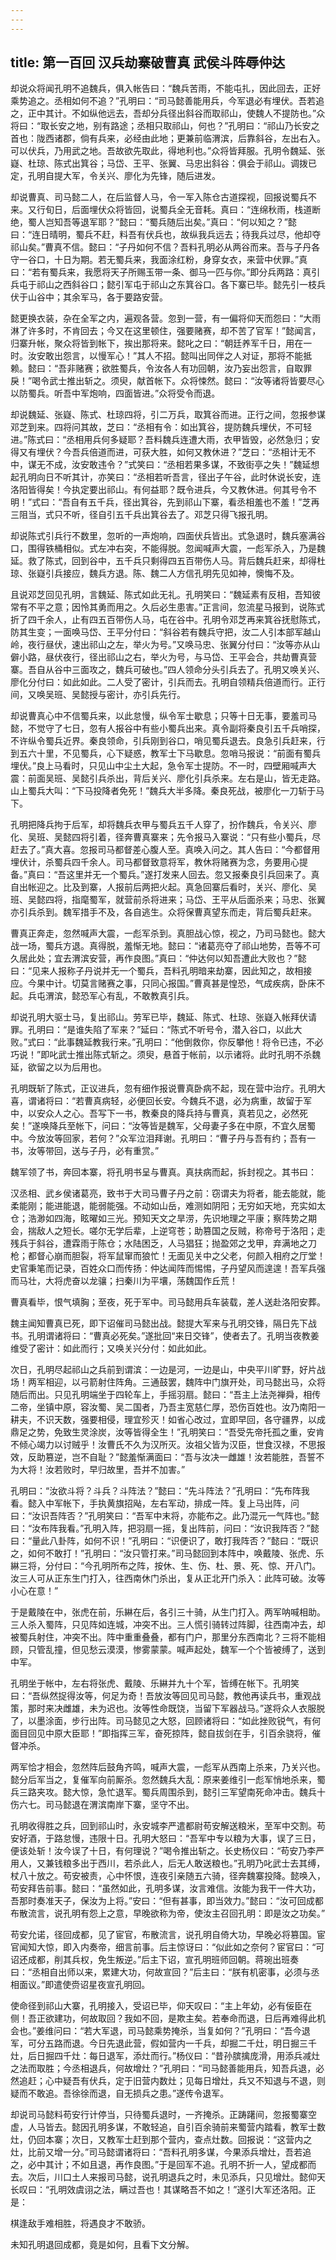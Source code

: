 ```yaml
---
---
---
```

title: 第一百回 汉兵劫寨破曹真 武侯斗阵辱仲达
---

却说众将闻孔明不追魏兵，俱入帐告曰：“魏兵苦雨，不能屯扎，因此回去，正好乘势追之。丞相如何不追？”孔明曰：“司马懿善能用兵，今军退必有埋伏。吾若追之，正中其计。不如纵他远去，吾却分兵径出斜谷而取祁山，使魏人不提防也。”众将曰：“取长安之地，别有路途；丞相只取祁山，何也？”孔明曰：“祁山乃长安之首也：陇西诸郡，倘有兵来，必经由此地；更兼前临渭滨，后靠斜谷，左出右入。可以伏兵，乃用武之地。吾故欲先取此，得地利也。”众将皆拜服。孔明令魏延、张嶷、杜琼、陈式出箕谷；马岱、王平、张翼、马忠出斜谷：俱会于祁山。调拨已定，孔明自提大军，令关兴、廖化为先锋，随后进发。

却说曹真、司马懿二人，在后监督人马，令一军入陈仓古道探视，回报说蜀兵不来。又行旬日，后面埋伏众将皆回，说蜀兵全无音耗。真曰：“连绵秋雨，栈道断绝，蜀人岂知吾等退军耶？”懿曰：“蜀兵随后出矣。”真曰：“何以知之？”懿曰：“连日晴明，蜀兵不赶，料吾有伏兵也，故纵我兵远去；待我兵过尽，他却夺祁山矣。”曹真不信。懿曰：“子丹如何不信？吾料孔明必从两谷而来。吾与子丹各守一谷口，十日为期。若无蜀兵来，我面涂红粉，身穿女衣，来营中伏罪。”真曰：“若有蜀兵来，我愿将天子所赐玉带一条、御马一匹与你。”即分兵两路：真引兵屯于祁山之西斜谷口；懿引军屯于祁山之东箕谷口。各下寨已毕。懿先引一枝兵伏于山谷中；其余军马，各于要路安营。

懿更换衣装，杂在全军之内，遍观各营。忽到一营，有一偏将仰天而怨曰：“大雨淋了许多时，不肯回去；今又在这里顿住，强要赌赛，却不苦了官军！”懿闻言，归寨升帐，聚众将皆到帐下，挨出那将来。懿叱之曰：“朝廷养军千日，用在一时。汝安敢出怨言，以慢军心！”其人不招。懿叫出同伴之人对证，那将不能抵赖。懿曰：“吾非赌赛；欲胜蜀兵，令汝各人有功回朝，汝乃妄出怨言，自取罪戾！”喝令武士推出斩之。须臾，献首帐下。众将悚然。懿曰：“汝等诸将皆要尽心以防蜀兵。听吾中军炮响，四面皆进。”众将受令而退。

却说魏延、张嶷、陈式、杜琼四将，引二万兵，取箕谷而进。正行之间，忽报参谋邓芝到来。四将问其故，芝曰：“丞相有令：如出箕谷，提防魏兵埋伏，不可轻进。”陈式曰：“丞相用兵何多疑耶？吾料魏兵连遭大雨，衣甲皆毁，必然急归；安得又有埋伏？今吾兵倍道而进，可获大胜，如何又教休进？”芝曰：“丞相计无不中，谋无不成，汝安敢违令？”式笑曰：“丞相若果多谋，不致街亭之失！”魏延想起孔明向日不听其计，亦笑曰：“丞相若听吾言，径出子午谷，此时休说长安，连洛阳皆得矣！今执定要出祁山。有何益耶？既令进兵，今又教休进。何其号令不明！”式曰：“吾自有五千兵，径出箕谷，先到祁山下寨，看丞相羞也不羞！”芝再三阻当，式只不听，径自引五千兵出箕谷去了。邓芝只得飞报孔明。

却说陈式引兵行不数里，忽听的一声炮响，四面伏兵皆出。式急退时，魏兵塞满谷口，围得铁桶相似。式左冲右突，不能得脱。忽闻喊声大震，一彪军杀入，乃是魏延。救了陈式，回到谷中，五千兵只剩得四五百带伤人马。背后魏兵赶来，却得杜琼、张嶷引兵接应，魏兵方退。陈、魏二人方信孔明先见如神，懊悔不及。

且说邓芝回见孔明，言魏延、陈式如此无礼。孔明笑曰：“魏延素有反相，吾知彼常有不平之意；因怜其勇而用之。久后必生患害。”正言间，忽流星马报到，说陈式折了四千余人，止有四五百带伤人马，屯在谷中。孔明令邓芝再来箕谷抚慰陈式，防其生变；一面唤马岱、王平分付曰：“斜谷若有魏兵守把，汝二人引本部军越山岭，夜行昼伏，速出祁山之左，举火为号。”又唤马忠、张翼分付曰：“汝等亦从山僻小路，昼伏夜行，径出祁山之右，举火为号，与马岱、王平会合，共劫曹真营寨。吾自从谷中三面攻之，魏兵可破也。”四人领命分头引兵去了。孔明又唤关兴、廖化分付曰：如此如此。二人受了密计，引兵而去。孔明自领精兵倍道而行。正行间，又唤吴班、吴懿授与密计，亦引兵先行。

却说曹真心中不信蜀兵来，以此怠慢，纵令军士歇息；只等十日无事，要羞司马懿，不觉守了七日，忽有人报谷中有些小蜀兵出来。真令副将秦良引五千兵哨探，不许纵令蜀兵近界。秦良领命，引兵刚到谷口，哨见蜀兵退去。良急引兵赶来，行到五六十里，不见蜀兵，心下疑惑，教军士下马歇息。忽哨马报说：“前面有蜀兵埋伏。”良上马看时，只见山中尘土大起，急令军士提防。不一时，四壁厢喊声大震：前面吴班、吴懿引兵杀出，背后关兴、廖化引兵杀来。左右是山，皆无走路。山上蜀兵大叫：“下马投降者免死！”魏兵大半多降。秦良死战，被廖化一刀斩于马下。

孔明把降兵拘于后军，却将魏兵衣甲与蜀兵五千人穿了，扮作魏兵，令关兴、廖化、吴班、吴懿四将引着，径奔曹真寨来；先令报马入寨说：“只有些小蜀兵，尽赶去了。”真大喜。忽报司马都督差心腹人至。真唤入问之。其人告曰：“今都督用埋伏计，杀蜀兵四千余人。司马都督致意将军，教休将赌赛为念，务要用心提备。”真曰：“吾这里并无一个蜀兵。”遂打发来人回去。忽又报秦良引兵回来了。真自出帐迎之。比及到寨，人报前后两把火起。真急回寨后看时，关兴、廖化、吴班、吴懿四将，指麾蜀军，就营前杀将进来；马岱、王平从后面杀来；马忠、张翼亦引兵杀到。魏军措手不及，各自逃生。众将保曹真望东而走，背后蜀兵赶来。

曹真正奔走，忽然喊声大震，一彪军杀到。真胆战心惊，视之，乃司马懿也。懿大战一场，蜀兵方退。真得脱，羞惭无地。懿曰：“诸葛亮夺了祁山地势，吾等不可久居此处；宜去渭滨安营，再作良图。”真曰：“仲达何以知吾遭此大败也？”懿曰：“见来人报称子丹说并无一个蜀兵，吾料孔明暗来劫寨，因此知之，故相接应。今果中计。切莫言赌赛之事，只同心报国。”曹真甚是惶恐，气成疾病，卧床不起。兵屯渭滨，懿恐军心有乱，不敢教真引兵。

却说孔明大驱士马，复出祁山。劳军已毕，魏延、陈式、杜琼、张嶷入帐拜伏请罪。孔明曰：“是谁失陷了军来？”延曰：“陈式不听号令，潜入谷口，以此大败。”式曰：“此事魏延教我行来。”孔明曰：“他倒救你，你反攀他！将令已违，不必巧说！”即叱武士推出陈式斩之。须臾，悬首于帐前，以示诸将。此时孔明不杀魏延，欲留之以为后用也。

孔明既斩了陈式，正议进兵，忽有细作报说曹真卧病不起，现在营中治疗。孔明大喜，谓诸将曰：“若曹真病轻，必便回长安。今魏兵不退，必为病重，故留于军中，以安众人之心。吾写下一书，教秦良的降兵持与曹真，真若见之，必然死矣！”遂唤降兵至帐下，问曰：“汝等皆是魏军，父母妻子多在中原，不宜久居蜀中。今放汝等回家，若何？”众军泣泪拜谢。孔明曰：“曹子丹与吾有约；吾有一书，汝等带回，送与子丹，必有重赏。”

魏军领了书，奔回本寨，将孔明书呈与曹真。真扶病而起，拆封视之。其书曰：

汉丞相、武乡侯诸葛亮，致书于大司马曹子丹之前：窃谓夫为将者，能去能就，能柔能刚；能进能退，能弱能强。不动如山岳，难测如阴阳；无穷如天地，充实如太仓；浩渺如四海，眩曜如三光。预知天文之旱涝，先识地理之平康；察阵势之期会，揣敌人之短长。嗟尔无学后辈，上逆穹苍；助篡国之反贼，称帝号于洛阳；走残兵于斜谷，遭霖雨于陈仓；水陆困乏，人马猖狂；抛盈郊之戈甲，弃满地之刀枪；都督心崩而胆裂，将军鼠窜而狼忙！无面见关中之父老，何颜入相府之厅堂！史官秉笔而记录，百姓众口而传扬：仲达闻阵而惕惕，子丹望风而遑遑！吾军兵强而马壮，大将虎奋以龙骧；扫秦川为平壤，荡魏国作丘荒！

曹真看毕，恨气填胸；至夜，死于军中。司马懿用兵车装载，差人送赴洛阳安葬。

魏主闻知曹真已死，即下诏催司马懿出战。懿提大军来与孔明交锋，隔日先下战书。孔明谓诸将曰：“曹真必死矣。”遂批回“来日交锋”，使者去了。孔明当夜教姜维受了密计：如此而行；又唤关兴分付：如此如此。

次日，孔明尽起祁山之兵前到谓滨：一边是河，一边是山，中央平川旷野，好片战场！两军相迎，以弓箭射住阵角。三通鼓罢，魏阵中门旗开处，司马懿出马，众将随后而出。只见孔明端坐于四轮车上，手摇羽扇。懿曰：“吾主上法尧禅舜，相传二帝，坐镇中原，容汝蜀、吴二国者，乃吾主宽慈仁厚，恐伤百姓也。汝乃南阳一耕夫，不识天数，强要相侵，理宜殄灭！如省心改过，宜即早回，各守疆界，以成鼎足之势，免致生灵涂炭，汝等皆得全生！”孔明笑曰：“吾受先帝托孤之重，安肯不倾心竭力以讨贼乎！汝曹氏不久为汉所灭。汝祖父皆为汉臣，世食汉禄，不思报效，反助篡逆，岂不自耻？”懿羞惭满面曰：“吾与汝决一雌雄！汝若能胜，吾誓不为大将！汝若败时，早归故里，吾并不加害。”

孔明曰：“汝欲斗将？斗兵？斗阵法？”懿曰：“先斗阵法？”孔明曰：“先布阵我看。懿入中军帐下，手执黄旗招飐，左右军动，排成一阵。复上马出阵，问曰：“汝识吾阵否？”孔明笑曰：“吾军中末将，亦能布之。此乃混元一气阵也。”懿曰：“汝布阵我看。”孔明入阵，把羽扇一摇，复出阵前，问曰：“汝识我阵否？”懿曰：“量此八卦阵，如何不识！”孔明曰：“识便识了，敢打我阵否？”懿曰：“既识之，如何不敢打！”孔明曰：“汝只管打来。”司马懿回到本阵中，唤戴陵、张虎、乐綝三将，分付曰：“今孔明所布之阵，按休、生、伤、杜、景、死、惊、开八门。汝三人可从正东生门打入，往西南休门杀出，复从正北开门杀入：此阵可破。汝等小心在意！”

于是戴陵在中，张虎在前，乐綝在后，各引三十骑，从生门打入。两军呐喊相助。三人杀入蜀阵，只见阵如连城，冲突不出。三人慌引骑转过阵脚，往西南冲去，却被蜀兵射住，冲突不出。阵中重重叠叠，都有门户，那里分东西南北？三将不能相顾，只管乱撞，但见愁云漠漠，惨雾蒙蒙。喊声起处，魏军一个个皆被缚了，送到中军。

孔明坐于帐中，左右将张虎、戴陵、乐綝并九十个军，皆缚在帐下。孔明笑曰：“吾纵然捉得汝等，何足为奇！吾放汝等回见司马懿，教他再读兵书，重观战策，那时来决雌雄，未为迟也。汝等性命既饶，当留下军器战马。”遂将众人衣服脱了，以墨涂面，步行出阵。司马懿见之大怒，回顾诸将曰：“如此挫败锐气，有何面目回见中原大臣耶！”即指挥三军，奋死掠阵，懿自拔剑在手，引百余骁将，催督冲杀。

两军恰才相会，忽然阵后鼓角齐鸣，喊声大震，一彪军从西南上杀来，乃关兴也。懿分后军当之，复催军向前厮杀。忽然魏兵大乱：原来姜维引一彪军悄地杀来，蜀兵三路夹攻。懿大惊，急忙退军。蜀兵周围杀到，懿引三军望南死命冲击。魏兵十伤六七。司马懿退在渭滨南岸下寨，坚守不出。

孔明收得胜之兵，回到祁山时，永安城李严遣都尉苟安解送粮米，至军中交割。苟安好酒，于路怠慢，违限十日。孔明大怒曰：“吾军中专以粮为大事，误了三日，便该处斩！汝今误了十日，有何理说？”喝令推出斩之。长史杨仪曰：“苟安乃李严用人，又兼钱粮多出于西川，若杀此人，后无人敢送粮也。”孔明乃叱武士去其缚，杖八十放之。苟安被责，心中怀恨，连夜引亲随五六骑，径奔魏寨投降。懿唤入，苟安拜告前事。懿曰：“虽然如此，孔明多谋，汝言难信。汝能为我干一件大功，吾那时奏准天子，保汝为上将。”安曰：“但有甚事，即当效力。”懿曰：“汝可回成都布散流言，说孔明有怨上之意，早晚欲称为帝，使汝主召回孔明：即是汝之功矣。”

苟安允诺，径回成都，见了宦官，布散流言，说孔明自倚大功，早晚必将篡国。宦官闻知大惊，即入内奏帝，细言前事。后主惊讶曰：“似此如之奈何？宦官曰：“可诏还成都，削其兵权，免生叛逆。”后主下诏，宣孔明班师回朝。蒋琬出班奏曰：“丞相自出师以来，累建大功，何故宣回？”后主曰：“朕有机密事，必须与丞相面议。”即遣使赍诏星夜宣孔明回。

使命径到祁山大寨，孔明接入，受诏已毕，仰天叹曰：“主上年幼，必有佞臣在侧！吾正欲建功，何故取回？我如不回，是欺主矣。若奉命而退，日后再难得此机会也。”姜维问曰：“若大军退，司马懿乘势掩杀，当复如何？”孔明曰：“吾今退军，可分五路而退。今日先退此营，假如营内一千兵，却掘二千灶，明日掘三千灶，后日掘四千灶：每日退军，添灶而行。”杨仪曰：“昔孙膑擒庞滑，用添兵减灶之法而取胜；今丞相退兵，何故增灶？”孔明曰：“司马懿善能用兵，知吾兵退，必然追赶；心中疑吾有伏兵，定于旧营内数灶；见每日增灶，兵又不知退与不退，则疑而不敢追。吾徐徐而退，自无损兵之患。”遂传令退军。

却说司马懿料苟安行计停当，只待蜀兵退时，一齐掩杀。正踌躇间，忽报蜀寨空虚，人马皆去。懿因孔明多谋，不敢轻追，自引百余骑前来蜀营内踏看，教军士数灶，仍回本寨；次日，又教军士赶到那个营内，查点灶数。回报说：“这营内之灶，比前又增一分。”司马懿谓诸将曰：“吾料孔明多谋，今果添兵增灶，吾若追之，必中其计；不如且退，再作良图。”于是回军不追。孔明不折一人，望成都而去。次后，川口土人来报司马懿，说孔明退兵之时，未见添兵，只见增灶。懿仰天长叹曰：“孔明效虞诩之法，瞒过吾也！其谋略吾不如之！”遂引大军还洛阳。正是：

棋逢敌手难相胜，将遇良才不敢骄。

未知孔明退回成都，竟是如何，且看下文分解。
